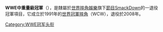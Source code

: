 {{Infobox championship
| 冠軍名稱          =WWE中重量級冠軍
| 圖像              =
| 圖像大小          =
| 圖像說明          =
| 現任冠軍王者      =
| 勝利日期          =
| 隸屬於            =[[世界摔角娛樂|世界摔角娛樂]][[WWE_Friday_Night_SmackDown!|SmackDown]]
| 創建日期          =1991年10月27日
| 最多勝利次數保持人=[[雷·密斯特里歐|雷·密斯特里歐]]（8次） 
| 首任冠軍          =[[布萊恩·菲爾曼|布萊恩·菲爾曼]]
| 最長連任時間保持人={{link-en|喬治立·海翁斯|Gregory Helms}} （385天）
| 最短連任時間保持人={{link-en|神精男|Psicosis}} （<1小時）
| 最年長冠軍王者    =[[查佛·葛雷洛|查佛·葛雷洛]]（55歲）
| 最年輕冠軍王者    =[[小精靈_(摔角手)|小精靈 (摔角手)]]（21歲）
| 最重冠軍王者      ={{link-en|艾德·費萊拉|Ed Ferrara}}{{nobr|（{{convert|260|lb|kg|abbr=on}}）}}
| 最輕冠軍王者      =[[小精靈_(摔角手)|小精靈 (摔角手)]]{{nobr|（{{convert|119|lb|kg|abbr=on}}）}}
| 舊時名稱          ={{small|*WCW輕重量級冠軍<br/>*WCW中重量級冠軍<br/>*WWF中重量級冠軍}}
| 舊時設計          = 
}}

'''WWE中重量級冠軍'''（{{lang-en|'''WWE Cruiserweight Championship'''}}），是隸屬於[[世界摔角娛樂|世界摔角娛樂]]旗下[[節目|節目]][[WWE_Friday_Night_SmackDown!|SmackDown]]的一退役冠軍項目，它成立於1991年的[[世界冠軍摔角|世界冠軍摔角]]（WCW），退役於2008年。

{{WWE冠軍列表|WWE中重量級冠軍}}

[[Category:WWE冠军头衔|Category:WWE冠军头衔]]